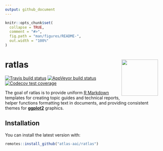 ```yaml
---
output: github_document
---
```


<!-- README.md is generated from README.Rmd. Please edit that file -->

```r
knitr::opts_chunk$set(
  collapse = TRUE,
  comment = "#>",
  fig.path = "man/figures/README-",
  out.width = "100%"
)
```

# ratlas <img src="man/figures/ratlas.png" align="right" width="120" />

[![Travis build status](https://travis-ci.org/atlas-aai/ratlas.svg?branch=master)](https://travis-ci.org/atlas-aai/ratlas)
[![AppVeyor build status](https://ci.appveyor.com/api/projects/status/github/atlas-aai/ratlas?branch=master&svg=true)](https://ci.appveyor.com/project/atlas-aai/ratlas)
[![Codecov test coverage](https://codecov.io/gh/atlas-aai/ratlas/branch/master/graph/badge.svg)](https://codecov.io/gh/atlas-aai/ratlas?branch=master)

The goal of ratlas is to provide uniform [R Markdown](https://bookdown.org/yihui/rmarkdown/) templates for creating topic guides and technical reports, helper functions formatting text in documents, and providing consistent themes for [**ggplot2**](https://ggplot2.tidyverse.org) graphics.

## Installation

You can install the latest version with:

``` r
remotes::install_github("atlas-aai/ratlas")
```
